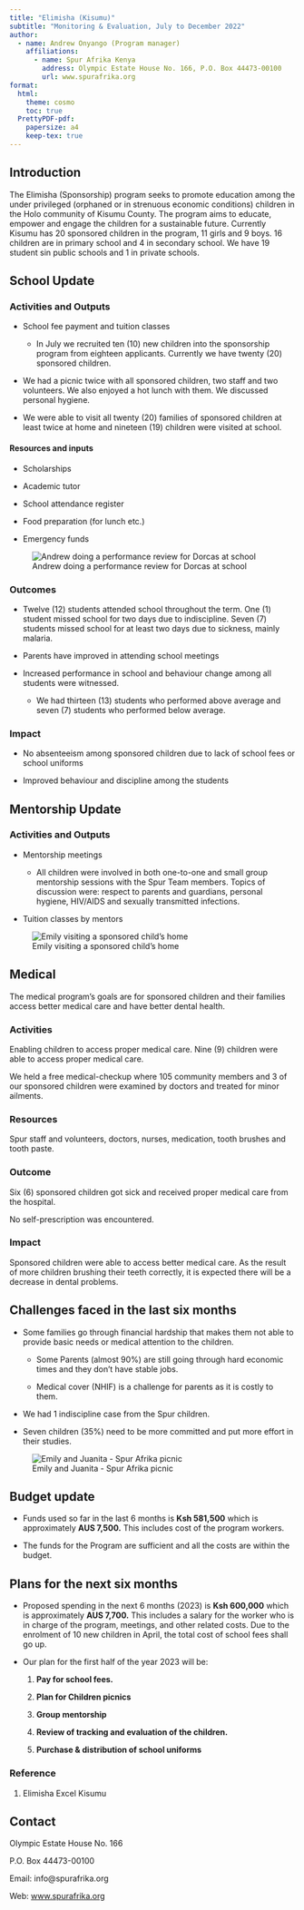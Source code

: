 ```yaml
---
title: "Elimisha (Kisumu)"
subtitle: "Monitoring & Evaluation, July to December 2022"
author:
  - name: Andrew Onyango (Program manager)
    affiliations:
      - name: Spur Afrika Kenya
        address: Olympic Estate House No. 166, P.O. Box 44473-00100
        url: www.spurafrika.org
format:
  html: 
    theme: cosmo
    toc: true
  PrettyPDF-pdf:
    papersize: a4
    keep-tex: true
---
```


```{=tex}
\fancypagestyle{myCoverStyle}{
  \fancyhf{}
  \renewcommand\headrulewidth{0pt}
  \fancyfoot[R]{\thepage}
  \fancyfoot[C]{\em{Cover picture : Team building for the 20 sponsored children at Kisumu}}
  \fancyfootoffset{3.5cm}
}
\thispagestyle{myCoverStyle}
% the default style is defined in _extensions/nrennie/PrettyPDF/PrettyPDF.tex
% and then set in _extensions/.../pagestyle.tex
% however, for the very first page we want to describe what is in the cover page
```
## Introduction

The Elimisha (Sponsorship) program seeks to promote education among the under privileged (orphaned or in strenuous economic conditions) children in the Holo community of Kisumu County. The program aims to educate, empower and engage the children for a sustainable future. Currently Kisumu has 20 sponsored children in the program, 11 girls and 9 boys. 16 children are in primary school and 4 in secondary school. We have 19 student sin public schools and 1 in private schools.

## School Update

### Activities and Outputs

-   School fee payment and tuition classes

    -   In July we recruited ten (10) new children into the sponsorship program from eighteen applicants. Currently we have twenty (20) sponsored children.

-   We had a picnic twice with all sponsored children, two staff and two volunteers. We also enjoyed a hot lunch with them. We discussed personal hygiene.

-   We were able to visit all twenty (20) families of sponsored children at least twice at home and nineteen (19) children were visited at school.

#### Resources and inputs

-   Scholarships

-   Academic tutor

-   School attendance register

-   Food preparation (for lunch etc.)

-   Emergency funds

![Andrew doing a performance review for Dorcas at school](images/Kisumu%20Performance%20Review%202022.jpg)

### Outcomes

-   Twelve (12) students attended school throughout the term. One (1) student missed school for two days due to indiscipline. Seven (7) students missed school for at least two days due to sickness, mainly malaria.

-   Parents have improved in attending school meetings

-   Increased performance in school and behaviour change among all students were witnessed.

    -   We had thirteen (13) students who performed above average and seven (7) students who performed below average.

### Impact

-   No absenteeism among sponsored children due to lack of school fees or school uniforms

-   Improved behaviour and discipline among the students

## Mentorship Update

### Activities and Outputs

-   Mentorship meetings

    -   All children were involved in both one-to-one and small group mentorship sessions with the Spur Team members. Topics of discussion were: respect to parents and guardians, personal hygiene, HIV/AIDS and sexually transmitted infections.

-   Tuition classes by mentors

![Emily visiting a sponsored child's home](images/Emily%20home%20visit%202022%20Kisumu.jpg)

## Medical

The medical program's goals are for sponsored children and their families access better medical care and have better dental health.

### Activities

Enabling children to access proper medical care. Nine (9) children were able to access proper medical care.

We held a free medical-checkup where 105 community members and 3 of our sponsored children were examined by doctors and treated for minor ailments.

### Resources

Spur staff and volunteers, doctors, nurses, medication, tooth brushes and tooth paste.

### Outcome

Six (6) sponsored children got sick and received proper medical care from the hospital.

No self-prescription was encountered.

### Impact

Sponsored children were able to access better medical care. As the result of more children brushing their teeth correctly, it is expected there will be a decrease in dental problems.

## Challenges faced in the last six months

-   Some families go through financial hardship that makes them not able to provide basic needs or medical attention to the children.

    -   Some Parents (almost 90%) are still going through hard economic times and they don’t have stable jobs.

    -   Medical cover (NHIF) is a challenge for parents as it is costly to them.

-   We had 1 indiscipline case from the Spur children.

-   Seven children (35%) need to be more committed and put more effort in their studies.

![Emily and Juanita - Spur Afrika picnic](images/Emily%20picnic%20Kisumu%202022.jpg)

## Budget update

-   Funds used so far in the last 6 months is **Ksh 581,500** which is approximately **AUS 7,500.** This includes cost of the program workers.

<!-- -->

-   The funds for the Program are sufficient and all the costs are within the budget.

## Plans for the next six months

-   Proposed spending in the next 6 months (2023) is **Ksh 600,000** which is approximately **AUS 7,700.** This includes a salary for the worker who is in charge of the program, meetings, and other related costs. Due to the enrolment of 10 new children in April, the total cost of school fees shall go up.

-   Our plan for the first half of the year 2023 will be:

    1.  **Pay for school fees.**

    2.  **Plan for Children picnics**

    3.  **Group mentorship**

    4.  **Review of tracking and evaluation of the children.**

    5.  **Purchase & distribution of school uniforms**

### **Reference**

1.  Elimisha Excel Kisumu

## Contact

Olympic Estate House No. 166

P.O. Box 44473-00100

Email: info\@spurafrika.org

Web: [www.spurafrika.org](https://www.spurafrika.org)
